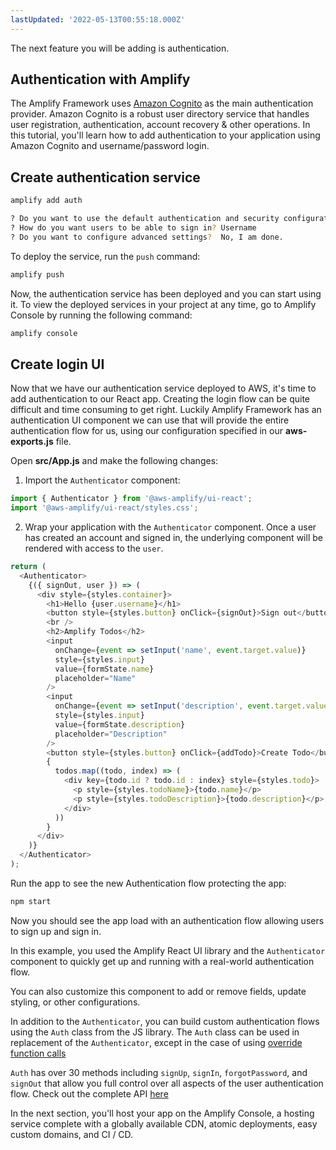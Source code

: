 ```yaml
---
lastUpdated: '2022-05-13T00:55:18.000Z'
---
```

The next feature you will be adding is authentication.

## Authentication with Amplify

The Amplify Framework uses [Amazon Cognito](https://aws.amazon.com/cognito/) as the main authentication provider. Amazon Cognito is a robust user directory service that handles user registration, authentication, account recovery & other operations. In this tutorial, you'll learn how to add authentication to your application using Amazon Cognito and username/password login.

## Create authentication service

```bash
amplify add auth

? Do you want to use the default authentication and security configuration? Default configuration
? How do you want users to be able to sign in? Username
? Do you want to configure advanced settings?  No, I am done.
```

To deploy the service, run the `push` command:

```bash
amplify push
```

Now, the authentication service has been deployed and you can start using it. To view the deployed services in your project at any time, go to Amplify Console by running the following command:

```bash
amplify console
```

## Create login UI

Now that we have our authentication service deployed to AWS, it's time to add authentication to our React app. Creating the login flow can be quite difficult and time consuming to get right. Luckily Amplify Framework has an authentication UI component we can use that will provide the entire authentication flow for us, using our configuration specified in our __aws-exports.js__ file.

Open __src/App.js__ and make the following changes:

1. Import the `Authenticator` component:

```javascript
import { Authenticator } from '@aws-amplify/ui-react';
import '@aws-amplify/ui-react/styles.css';
```

2. Wrap your application with the `Authenticator` component. Once a user has created an account and signed in, the underlying component will be rendered with access to the `user`.

```javascript
return (
  <Authenticator>
    {({ signOut, user }) => (
      <div style={styles.container}>
        <h1>Hello {user.username}</h1>
        <button style={styles.button} onClick={signOut}>Sign out</button>
        <br />
        <h2>Amplify Todos</h2>
        <input
          onChange={event => setInput('name', event.target.value)}
          style={styles.input}
          value={formState.name}
          placeholder="Name"
        />
        <input
          onChange={event => setInput('description', event.target.value)}
          style={styles.input}
          value={formState.description}
          placeholder="Description"
        />
        <button style={styles.button} onClick={addTodo}>Create Todo</button>
        {
          todos.map((todo, index) => (
            <div key={todo.id ? todo.id : index} style={styles.todo}>
              <p style={styles.todoName}>{todo.name}</p>
              <p style={styles.todoDescription}>{todo.description}</p>
            </div>
          ))
        }
      </div>
    )}
  </Authenticator>
);
```

Run the app to see the new Authentication flow protecting the app:

```bash
npm start
```

Now you should see the app load with an authentication flow allowing users to sign up and sign in.

In this example, you used the Amplify React UI library and the `Authenticator` component to quickly get up and running with a real-world authentication flow.

You can also customize this component to add or remove fields, update styling, or other configurations.

In addition to the `Authenticator`, you can build custom authentication flows using the `Auth` class from the JS library. The `Auth` class can be used in replacement of the `Authenticator`, except in the case of using [override function calls](https://ui.docs.amplify.aws/react/components/authenticator#override-function-calls)

`Auth` has over 30 methods including `signUp`, `signIn`, `forgotPassword`, and `signOut` that allow you full control over all aspects of the user authentication flow. Check out the complete API [here](https://aws-amplify.github.io/amplify-js/api/classes/authclass.html)

In the next section, you'll host your app on the Amplify Console, a hosting service complete with a globally available CDN, atomic deployments, easy custom domains, and CI / CD.
